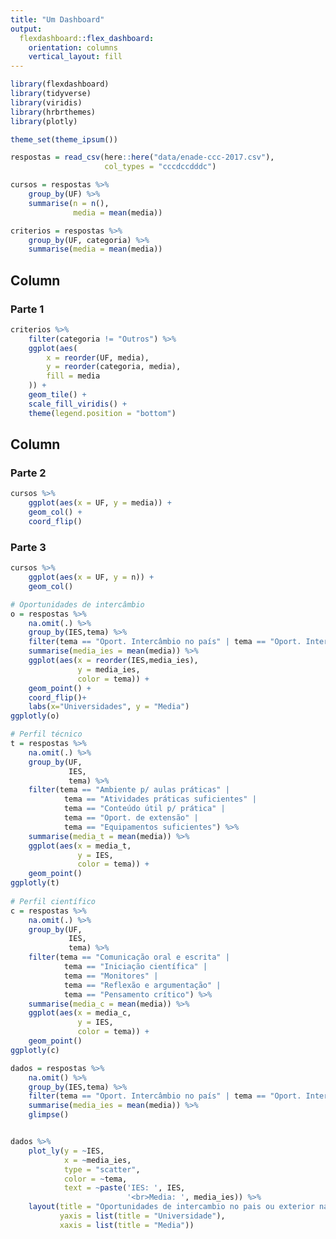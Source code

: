 ```yaml
---
title: "Um Dashboard"
output: 
  flexdashboard::flex_dashboard:
    orientation: columns
    vertical_layout: fill
---
```


```r
library(flexdashboard)
library(tidyverse)
library(viridis)
library(hrbrthemes)
library(plotly)

theme_set(theme_ipsum())

respostas = read_csv(here::here("data/enade-ccc-2017.csv"),
                     col_types = "cccdccdddc")

cursos = respostas %>% 
    group_by(UF) %>% 
    summarise(n = n(), 
              media = mean(media))

criterios = respostas %>% 
    group_by(UF, categoria) %>% 
    summarise(media = mean(media))

```

Column {data-width=650}
-----------------------------------------------------------------------

### Parte 1

```r
criterios %>%
    filter(categoria != "Outros") %>%
    ggplot(aes(
        x = reorder(UF, media),
        y = reorder(categoria, media),
        fill = media
    )) +
    geom_tile() + 
    scale_fill_viridis() + 
    theme(legend.position = "bottom")
```

Column {data-width=350}
-----------------------------------------------------------------------

### Parte 2

```r
cursos %>% 
    ggplot(aes(x = UF, y = media)) + 
    geom_col() + 
    coord_flip()
```

### Parte 3

```r
cursos %>% 
    ggplot(aes(x = UF, y = n)) + 
    geom_col()
```

```r
# Oportunidades de intercâmbio
o = respostas %>%
    na.omit(.) %>%
    group_by(IES,tema) %>%
    filter(tema == "Oport. Intercâmbio no país" | tema == "Oport. Intercâmbio exterior") %>%
    summarise(media_ies = mean(media)) %>%
    ggplot(aes(x = reorder(IES,media_ies),
               y = media_ies,
               color = tema)) +
    geom_point() +
    coord_flip()+
    labs(x="Universidades", y = "Media")
ggplotly(o)
```

```r
# Perfil técnico
t = respostas %>%
    na.omit(.) %>%
    group_by(UF,
             IES,
             tema) %>%
    filter(tema == "Ambiente p/ aulas práticas" |
            tema == "Atividades práticas suficientes" |
            tema == "Conteúdo útil p/ prática" |
            tema == "Oport. de extensão" |
            tema == "Equipamentos suficientes") %>%
    summarise(media_t = mean(media)) %>% 
    ggplot(aes(x = media_t,
               y = IES,
               color = tema)) +
    geom_point()
ggplotly(t)
    
# Perfil científico
c = respostas %>%
    na.omit(.) %>%
    group_by(UF,
             IES,
             tema) %>%
    filter(tema == "Comunicação oral e escrita" |
            tema == "Iniciação científica" |
            tema == "Monitores" |
            tema == "Reflexão e argumentação" |
            tema == "Pensamento crítico") %>%
    summarise(media_c = mean(media)) %>% 
    ggplot(aes(x = media_c,
               y = IES,
               color = tema)) +
    geom_point()
ggplotly(c)   
```


```r

dados = respostas %>%
    na.omit() %>%
    group_by(IES,tema) %>%
    filter(tema == "Oport. Intercâmbio no país" | tema == "Oport. Intercâmbio exterior") %>%
    summarise(media_ies = mean(media)) %>%
    glimpse()


dados %>% 
    plot_ly(y = ~IES,
            x = ~media_ies, 
            type = "scatter", 
            color = ~tema,
            text = ~paste('IES: ', IES,
                          '<br>Media: ', media_ies)) %>% 
    layout(title = "Oportunidades de intercambio no pais ou exterior nas IES brasileiras",
           yaxis = list(title = "Universidade"),
           xaxis = list(title = "Media"))
```

